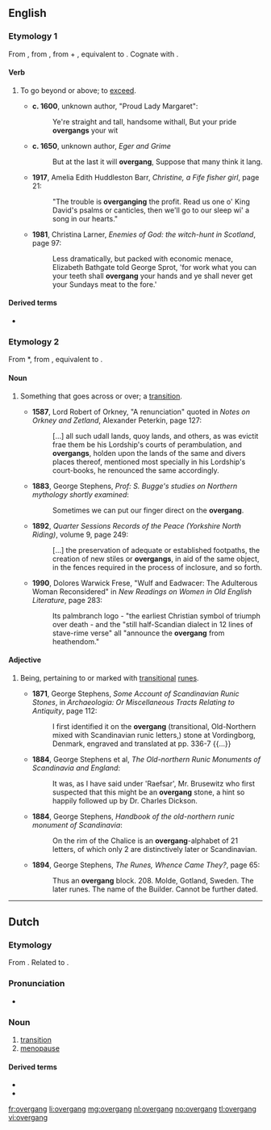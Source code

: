 ==English==
===Etymology 1===
From {{etyl|enm|en}} {{term|overgangen|lang=enm}}, from {{etyl|ang|en}} {{term|ofergangan||to pass over, beyond, across, traverse, cross, transgress, overstep, overrun, overcome, overspread, conquer, come upon, overtake, seize, attack, pass off, pass away, end, overreach|lang=ang}}, from {{etyl|gem-pro|en}} {{m|gem-pro|*uber||over}} + {{m|gem-pro|*ganganą||to walk, step}}, equivalent to {{prefix|over|gang|t2=to walk, step|lang=en}}. Cognate with {{etyl|sco|-}} {{term|owergang||to overwhelm, master, dominate|lang=sco}}.

====Verb====
{{en-verb}}

# {{context|transitive|dialectal|or|obsolete|lang=en}} To go beyond or above; to [[exceed]].
#* '''c. 1600''', unknown author, "Proud Lady Margaret":
#*: Ye're straight and tall, handsome withall, But your pride '''overgangs''' your wit
#* '''c. 1650''', unknown author, ''Eger and Grime''
#*:But at the last it will '''overgang''', Suppose that many think it lang.
#* '''1917''', Amelia Edith Huddleston Barr, ''Christine, a Fife fisher girl'', page 21:
#*: "The trouble is '''overganging''' the profit. Read us one o' King David's psalms or canticles, then we'll go to our sleep wi' a song in our hearts."
#* '''1981''', Christina Larner, ''Enemies of God: the witch-hunt in Scotland'', page 97:
#*: Less dramatically, but packed with economic menace, Elizabeth Bathgate told George Sprot, 'for work what you can your teeth shall '''overgang''' your hands and ye shall never get your Sundays meat to the fore.'

====Derived terms====
* {{l|en|overganger}}

===Etymology 2===
From {{etyl|enm|en}} *{{term||overgang|lang=enm}}, from {{etyl|ang|en}} {{term|ofergang||a going across|lang=ang}}, equivalent to {{prefix|over|gang|lang=en}}.

====Noun====
{{en-noun}}
# {{context|transitive|dialectal|or|obsolete|lang=en}} Something that goes across or over; a [[transition]].
#* '''1587''', Lord Robert of Orkney, "A renunciation" quoted in ''Notes on Orkney and Zetland'', Alexander Peterkin, page 127:
#*: [...] all such udall lands, quoy lands, and others, as was evictit frae them be his Lordship's courts of perambulation, and '''overgangs''', holden upon the lands of the same and divers places thereof, mentioned most specially in his Lordship's court-books, he renounced the same accordingly.
#* '''1883''', George Stephens, ''Prof: S. Bugge's studies on Northern mythology shortly examined'':
#*: Sometimes we can put our finger direct on the '''overgang'''.
#* '''1892''', ''Quarter Sessions Records of the Peace (Yorkshire North Riding)'', volume 9, page 249:
#*: [...] the preservation of adequate or established footpaths, the creation of new stiles or '''overgangs''', in aid of the same object, in the fences required in the process of inclosure, and so forth.
#* '''1990''', Dolores Warwick Frese, "Wulf and Eadwacer: The Adulterous Woman Reconsidered" in ''New Readings on Women in Old English Literature'', page 283:
#*: Its palmbranch logo - "the earliest Christian symbol of triumph over death - and the "still half-Scandian dialect in 12 lines of stave-rime verse" all "announce the '''overgang''' from heathendom."

====Adjective====
{{en-adj|?}}

# {{rfv-sense}} Being, pertaining to or marked with [[transitional]] [[rune]]s.
#* '''1871''', George Stephens, ''Some Account of Scandinavian Runic Stones'', in ''Archaeologia: Or Miscellaneous Tracts Relating to Antiquity'', page 112:
#*: I first identified it on the '''overgang''' (transitional, Old-Northern mixed with Scandinavian runic letters,) stone at Vordingborg, Denmark, engraved and translated at pp. 336-7 {{...}}
#* '''1884''', George Stephens et al, ''The Old-northern Runic Monuments of Scandinavia and England'':
#*: It was, as I have said under 'Raefsar', Mr. Brusewitz who first suspected that this might be an '''overgang''' stone, a hint so happily followed up by Dr. Charles Dickson.
#* '''1884''', George Stephens, ''Handbook of the old-northern runic monument of Scandinavia'':
#*: On the rim of the Chalice is an '''overgang'''-alphabet of 21 letters, of which only 2 are distinctively later or Scandinavian.
#* '''1894''', George Stephens, ''The Runes, Whence Came They?'', page 65:
#*: Thus an '''overgang''' block. 208. Molde, Gotland, Sweden. The later runes. The name of the Builder. Cannot be further dated.

----

==Dutch==
===Etymology===
From {{compound|over|gang|lang=nl}}. Related to {{term|overgaan|lang=nl}}.

===Pronunciation===
* {{audio|Nl-overgang.ogg|Audio|lang=nl}}

===Noun===
{{nl-noun|m|-en|overgangetje}}

# [[transition]]
# [[menopause]]

====Derived terms====
* {{l|nl|overgankelijk}}
* {{l|nl|spoorwegovergang}}

[[fr:overgang]]
[[li:overgang]]
[[mg:overgang]]
[[nl:overgang]]
[[no:overgang]]
[[tl:overgang]]
[[vi:overgang]]